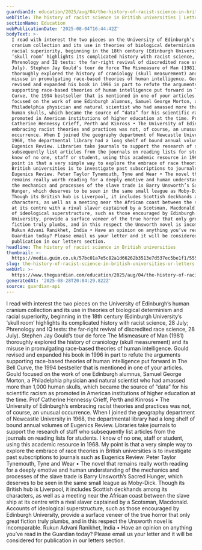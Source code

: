 ```yaml
---
guardianId: education/2025/aug/04/the-history-of-racist-science-in-british-universities
webTitle: The history of racist science in British universities | Letters
sectionName: Education
webPublicationDate: '2025-08-04T16:44:42Z'
bodyText: >-
  I read with interest the two pieces on the University of Edinburgh’s human
  cranium collection and its use in theories of biological determinism and
  racial superiority, beginning in the 18th century (Edinburgh University’s
  ‘skull room’ highlights its complicated history with racist science, 28 July;
  Phrenology and IQ tests: the far-right revival of discredited race science, 28
  July). Stephen Jay Gould’s tour de force The Mismeasure of Man (1981)
  thoroughly explored the history of craniology (skull measurement) and its
  misuse in promulgating race-based theories of human intelligence. Gould
  revised and expanded his book in 1996 in part to refute the arguments
  supporting race-based theories of human intelligence put forward in The Bell
  Curve, the 1994 bestseller that is mentioned in one of your articles. Gould
  focused on the work of one Edinburgh alumnus, Samuel George Morton, a
  Philadelphia physician and natural scientist who had amassed more than 1,000
  human skulls, which became the source of “data” for his scientific racism as
  promoted in American institutions of higher education at the time. Prof
  Catherine Hennessy Crieff, Perth and Kinross • The University of Edinburgh’s
  embracing racist theories and practices was not, of course, an unusual
  occurrence. When I joined the geography department of Newcastle University in
  1968, the departmental library had a long shelf of bound annual volumes of
  Eugenics Review. Libraries take journals to support the research of staff who
  subsequently list articles from the journals on reading lists for students. I
  know of no one, staff or student, using this academic resource in 1968. My
  point is that a very simple way to explore the embrace of race theories in
  British universities is to investigate past subscriptions to journals such as
  Eugenics Review. Peter Taylor Tynemouth, Tyne and Wear • The novel that
  remains really worth reading for a deeply emotive and human understanding of
  the mechanics and processes of the slave trade is Barry Unsworth’s Sacred
  Hunger, which deserves to be seen in the same small league as Moby-Dick.
  Though its British hub is Liverpool, it includes Scottish deckhands among its
  characters, as well as a meeting near the African coast between the slave ship
  at its centre with a rival slaver captained by a Scotsman, Macdonald. Accounts
  of ideological superstructure, such as those encouraged by Edinburgh
  University, provide a surface veneer of the true horror that only great
  fiction truly plumbs, and in this respect the Unsworth novel is incomparable.
  Rukun Advani Ranikhet, India • Have an opinion on anything you’ve read in the
  Guardian today? Please email us your letter and it will be considered for
  publication in our letters section.
headline: The history of racist science in British universities
thumbnail: >-
  https://media.guim.co.uk/57bc01a7e5c82a1d66262b3513e7d537ec5be1f1/555_0_6830_5464/500.jpg
slug: the-history-of-racist-science-in-british-universities-or-letters
webUrl: >-
  https://www.theguardian.com/education/2025/aug/04/the-history-of-racist-science-in-british-universities
generatedAt: '2025-08-28T20:04:29.822Z'
source: guardian-api
---
```

I read with interest the two pieces on the University of Edinburgh’s human cranium collection and its use in theories of biological determinism and racial superiority, beginning in the 18th century (Edinburgh University’s ‘skull room’ highlights its complicated history with racist science, 28 July; Phrenology and IQ tests: the far-right revival of discredited race science, 28 July). Stephen Jay Gould’s tour de force The Mismeasure of Man (1981) thoroughly explored the history of craniology (skull measurement) and its misuse in promulgating race-based theories of human intelligence. Gould revised and expanded his book in 1996 in part to refute the arguments supporting race-based theories of human intelligence put forward in The Bell Curve, the 1994 bestseller that is mentioned in one of your articles. Gould focused on the work of one Edinburgh alumnus, Samuel George Morton, a Philadelphia physician and natural scientist who had amassed more than 1,000 human skulls, which became the source of “data” for his scientific racism as promoted in American institutions of higher education at the time. Prof Catherine Hennessy Crieff, Perth and Kinross • The University of Edinburgh’s embracing racist theories and practices was not, of course, an unusual occurrence. When I joined the geography department of Newcastle University in 1968, the departmental library had a long shelf of bound annual volumes of Eugenics Review. Libraries take journals to support the research of staff who subsequently list articles from the journals on reading lists for students. I know of no one, staff or student, using this academic resource in 1968. My point is that a very simple way to explore the embrace of race theories in British universities is to investigate past subscriptions to journals such as Eugenics Review. Peter Taylor Tynemouth, Tyne and Wear • The novel that remains really worth reading for a deeply emotive and human understanding of the mechanics and processes of the slave trade is Barry Unsworth’s Sacred Hunger, which deserves to be seen in the same small league as Moby-Dick. Though its British hub is Liverpool, it includes Scottish deckhands among its characters, as well as a meeting near the African coast between the slave ship at its centre with a rival slaver captained by a Scotsman, Macdonald. Accounts of ideological superstructure, such as those encouraged by Edinburgh University, provide a surface veneer of the true horror that only great fiction truly plumbs, and in this respect the Unsworth novel is incomparable. Rukun Advani Ranikhet, India • Have an opinion on anything you’ve read in the Guardian today? Please email us your letter and it will be considered for publication in our letters section.
